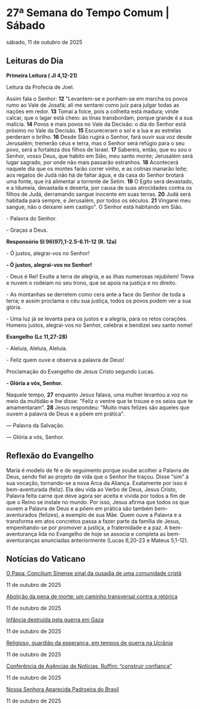 
# 27ª Semana do Tempo Comum | Sábado

sábado, 11 de outubro de 2025

## Leituras do Dia

**Primeira Leitura (** **Jl 4,12-21)**

Leitura da Profecia de Joel.

Assim fala o Senhor: **12** "Levantem-se e ponham-se em marcha os povos rumo ao Vale de Josafá; ali me sentarei como juiz para julgar todas as nações em redor. **13** Tomai a foice, pois a colheita está madura; vinde calcar, que o lagar está cheio: as tinas transbordam, porque grande é a sua malícia. **14** Povos e mais povos no Vale da Decisão: o dia do Senhor está próximo no Vale da Decisão. **15** Escureceram o sol e a lua e as estrelas perderam o brilho. **16** Desde Sião rugirá o Senhor, fará ouvir sua voz desde Jerusalém; tremerão céus e terra, mas o Senhor será refúgio para o seu povo, será a fortaleza dos filhos de Israel. **17** Sabereis, então, que eu sou o Senhor, vosso Deus, que habito em Sião, meu santo monte; Jerusalém será lugar sagrado, por onde não mais passarão estranhos. **18** Acontecerá naquele dia que os montes farão correr vinho, e as colinas manarão leite; aos regatos de Judá não há de faltar água, e da casa do Senhor brotará uma fonte, que irá alimentar a torrente de Setim. **19** O Egito será devastado, e a Idumeia, devastada e deserta, por causa de suas atrocidades contra os filhos de Judá, derramando sangue inocente em suas terras. **20** Judá será habitada para sempre, e Jerusalém, por todos os séculos. **21** Vingarei meu sangue, não o deixarei sem castigo". O Senhor está habitando em Sião.

\- Palavra do Senhor.

\- Graças a Deus.

**Responsório Sl 96(97),1-2.5-6.11-12 (R. 12a)**

\- Ó justos, alegrai-vos no Senhor! 

**\- Ó justos, alegrai-vos no Senhor!** 

\- Deus é Rei! Exulte a terra de alegria, e as ilhas numerosas rejubilem! Treva e nuvem o rodeiam no seu trono, que se apoia na justiça e no direito. 

\- As montanhas se derretem como cera ante a face do Senhor de toda a terra; e assim proclama o céu sua justiça, todos os povos podem ver a sua glória.

\- Uma luz já se levanta para os justos e a alegria, para os retos corações. Homens justos, alegrai-vos no Senhor, celebrai e bendizei seu santo nome! 

**Evangelho (Lc 11,27-28)**

\- Aleluia, Aleluia, Aleluia.

\- Feliz quem ouve e observa a palavra de Deus!

Proclamação do Evangelho de Jesus Cristo segundo Lucas.

**\- Glória a vós, Senhor.**

Naquele tempo, **27** enquanto Jesus falava, uma mulher levantou a voz no meio da multidão e lhe disse: "Feliz o ventre que te trouxe e os seios que te amamentaram". **28** Jesus respondeu: "Muito mais felizes são aqueles que ouvem a palavra de Deus e a põem em prática".

 — Palavra da Salvação.

 — Glória a vós, Senhor.

## Reflexão do Evangelho

 Maria é modelo de fé e de seguimento porque soube acolher a Palavra de Deus, sendo fiel ao projeto de vida que o Senhor lhe traçou. Disse “sim” à sua vocação, tornando-se a nova Arca da Aliança. Exatamente por isso é bem-aventurada (feliz). Ela deu vida ao Verbo de Deus, Jesus Cristo, Palavra feita carne que deve agora ser aceita e vivida por todos a fim de que o Reino se instale no mundo. Por isso, Jesus afirma que todos os que ouvem a Palavra de Deus e a põem em prática são também bem-aventurados (felizes), a exemplo de sua Mãe. Quem ouve a Palavra e a transforma em atos concretos passa a fazer parte da família de Jesus, empenhando-se por promover a justiça, a fraternidade e a paz. A bem-aventurança lida no Evangelho de hoje se associa e completa as bem-aventuranças anunciadas anteriormente (Lucas 6,20-23 e Mateus 5,1-12).

## Notícias do Vaticano

[O Papa: Concilium Sinense sinal da ousadia de uma comunidade cristã](https://www.vaticannews.va/pt/papa/news/2025-10/papa-leao-concilium-sinense-sinal-ousadia.html) 

11 de outubro de 2025

[Abolição da pena de morte: um caminho transversal contra a retórica](https://www.vaticannews.va/pt/mundo/news/2025-10/abolicao-pena-morte-caminho-transversal.html) 

11 de outubro de 2025

[Infância destruída pela guerra em Gaza](https://www.vaticannews.va/pt/mundo/news/2025-10/infancia-destruida-guerra-gaza.html) 

11 de outubro de 2025

[Religioso, guardião da esperança, em tempos de guerra na Ucrânia](https://www.vaticannews.va/pt/igreja/news/2025-10/religioso-guardiao-esperanca-tempos-guerra-ucrania.html) 

11 de outubro de 2025

[Conferência de Agências de Notícias, Ruffini: “construir confiança”](https://www.vaticannews.va/pt/vaticano/news/2025-10/conferencia-agencias-noticias-ruffini-estabelecer-fatos.html) 

11 de outubro de 2025

[Nossa Senhora Aparecida Padroeira do Brasil](https://www.vaticannews.va/pt/igreja/news/2025-10/nossa-senhora-aparecida-padroeira-brasil.html) 

11 de outubro de 2025